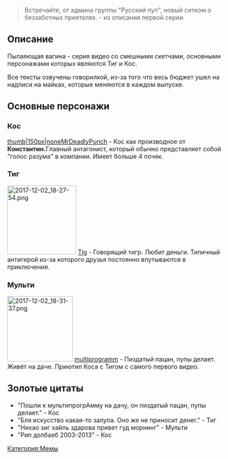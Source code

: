 {{Мемы
|title1=Пылающая вагина
|image1=[[Файл:2017-12-02_17-16-55.png|thumb|left]]
|год=2013
|ссылка=[https://www.youtube.com/watch?v=JzSiHF-zmwo&list=PLZTd1q1YI_1PNLwUhbOq5Ntkv_GiZtyDU&index=1 Плейлист]
}}
<blockquote>Встречайте, от админа группы "Русский пуп", новый ситком о беззаботных приятелях. - из описания первой серии</blockquote>
==Описание==
Пылаяющая вагина - серия видео со смешными скетчами, основными персонажами которых являются Тиг и Кос.

Все тексты озвучены говорилкой, из-за того что весь бюджет ушел на надписи на майках, которые меняются в каждом выпуске.
==Основные персонажи==
==='''Кос'''===
[[Файл:2017-12-02_18-27-42.png|thumb|150px|none]][[MrDeadlyPunch]] - Кос как производное от '''Константин. '''Главный антагонист, который обычно представляет собой "голос разума" в компании. Имеет больше 4 почек.

=== '''Тиг''' ===
[[File:2017-12-02 18-27-54.png|none|thumb|158x158px]]
[[Tig]] - Говорящий тигр. Любит деньги. Типичный антигерой из-за которого друзья постоянно впутываются в приключения.

=== '''Мульти''' ===
[[File:2017-12-02 18-31-37.png|none|thumb|150x150px]]
[[multiprogramm]] - Пиздатый пацан, пупы делает. Живёт на даче. Приютил Коса с Тигом с самого первого видео.

==Золотые цитаты==
* "Пошли к мультипрогрАмму на дачу, он пиздатый пацан, пупы делает." - Кос
* "Бля искусство какая-то залупа. Оно же не приносит денег." - Тиг
* "Нихао зиг хайль здарова привет гуд морнинг" - Мульти
* "Рип долбаеб 2003-2013" - Кос
[[Категория:Мемы]]